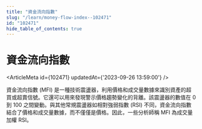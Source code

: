 ```yaml
---
title: "資金流向指數"
slug: "/learn/money-flow-index--102471"
id: "102471"
hide_table_of_contents: true
---
```



# 資金流向指數

<ArticleMeta id={102471} updatedAt={'2023-09-26 13:59:00'} />
<div className='border-solid border-b border-t-0 my-4 border-[var(--ifm-color-gray-300)]' />

資金流向指數 (MFI) 是一種技術震盪器，利用價格和成交量數據來識別資產的超買或超賣信號。它還可以用來發現警示價格趨勢變化的背離。該震盪器的數值在 0 到 100 之間變動。與其他常規震盪器如相對強弱指數 (RSI) 不同，資金流向指數結合了價格和成交量數據，而不僅僅是價格。因此，一些分析師稱 MFI 為成交量加權 RSI。
